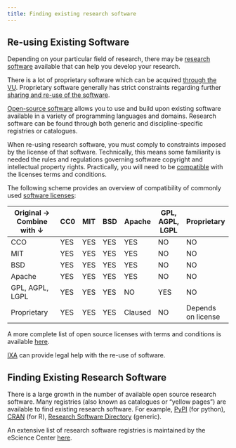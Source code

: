 ```yaml
---
title: Finding existing research software
---
```


## Re-using Existing Software

Depending on your particular field of research, there may be [research software](../topics/research-software.qmd) available that can help you develop your research.

There is a lot of proprietary software which can be acquired [through the VU](https://services.vu.nl/esc?id=emp_taxonomy_topic&topic_id=2ef1fcee97fa0950e553359fe153af10). Proprietary software generally has strict constraints regarding further [sharing and re-use of the software](https://book.the-turing-way.org/reproducible-research/licensing.html).

[Open-source software](https://opensource.org/osd) allows you to use and build upon existing software available in a variety of programming languages and domains. Research software can be found through both generic and discipline-specific registries or catalogues.

When re-using research software, you must comply to constraints imposed by the license of that software.
Technically, this means some familiarity is needed the rules and regulations governing software copyright and intellectual property rights.
Practically, you will need to be [compatible](https://book.the-turing-way.org/reproducible-research/licensing/licensing-compatibility.html) with the licenses terms and conditions.

The following scheme provides an overview of compatibility of commonly used [software licenses](../topics/software-licensing.qmd):

| Original &rarr;           Combine with &darr;  | CC0 | MIT | BSD | Apache  | GPL, AGPL, LGPL | Proprietary        |
|------------------------------------------------|-----|-----|-----|---------|-----------------|--------------------|
| CCO                                            | YES | YES | YES | YES     | NO              | NO                 |
| MIT                                            | YES | YES | YES | YES     | NO              | NO                 |
| BSD                                            | YES | YES | YES | YES     | NO              | NO                 |
| Apache                                         | YES | YES | YES | YES     | NO              | NO                 |
| GPL, AGPL, LGPL                                | YES | YES | YES | NO      | YES             | NO                 |
| Proprietary                                    | YES | YES | YES | Claused | NO              | Depends on license |

A more complete list of open source licenses with terms and conditions is available [here](https://choosealicense.com/appendix/).

[IXA](https://www.ixa.nl/for-researchers/) can provide legal help with the re-use of software.

## Finding Existing Research Software

There is a large growth in the number of available open source research software.
Many registries (also known as catalogues or “yellow pages”) are available to find existing research software. For example, [PyPI](https://pypi.org/) (for python), [CRAN](https://cran.r-project.org/) (for R), [Research Software Directory](https://research-software-directory.org/) (generic).

An extensive list of research software registries is maintained by the eScience Center [here](https://github.com/NLeSC/awesome-research-software-registries).
